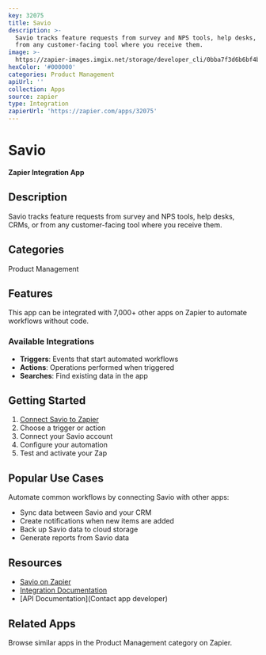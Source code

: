 ```yaml
---
key: 32075
title: Savio
description: >-
  Savio tracks feature requests from survey and NPS tools, help desks, CRMs, or
  from any customer-facing tool where you receive them.
image: >-
  https://zapier-images.imgix.net/storage/developer_cli/0bba7f3d6b6bf4bd83347fb3c62e0dc3_2.png?auto=format%2Ccompress&ixlib=python-3.0.0&q=50
hexColor: '#000000'
categories: Product Management
apiUrl: ''
collection: Apps
source: zapier
type: Integration
zapierUrl: 'https://zapier.com/apps/32075'
---
```

# Savio

**Zapier Integration App**

## Description

Savio tracks feature requests from survey and NPS tools, help desks, CRMs, or from any customer-facing tool where you receive them.

## Categories

Product Management

## Features

This app can be integrated with 7,000+ other apps on Zapier to automate workflows without code.

### Available Integrations

- **Triggers**: Events that start automated workflows
- **Actions**: Operations performed when triggered
- **Searches**: Find existing data in the app

## Getting Started

1. [Connect Savio to Zapier](https://zapier.com/apps/32075)
2. Choose a trigger or action
3. Connect your Savio account
4. Configure your automation
5. Test and activate your Zap

## Popular Use Cases

Automate common workflows by connecting Savio with other apps:

- Sync data between Savio and your CRM
- Create notifications when new items are added
- Back up Savio data to cloud storage
- Generate reports from Savio data

## Resources

- [Savio on Zapier](https://zapier.com/apps/32075)
- [Integration Documentation](https://zapier.com/apps/32075/integrations)
- [API Documentation](Contact app developer)

## Related Apps

Browse similar apps in the Product Management category on Zapier.

